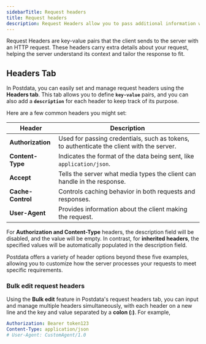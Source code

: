 ```yaml
---
sidebarTitle: Request headers
title: Request headers
description: Request Headers allow you to pass additional information with requests, helping to control how the server responds.
---
```


Request Headers are key-value pairs that the client sends to the server with an HTTP request. These headers carry extra details about your request, helping the server understand its context and tailor the response to fit.

## Headers Tab

In Postdata, you can easily set and manage request headers using the **Headers tab**. This tab allows you to define **`key-value`** pairs, and you can also add a **`description`** for each header to keep track of its purpose.

Here are a few common headers you might set:

| **Header**        | **Description**                                                                           |
| ----------------- | ----------------------------------------------------------------------------------------- |
| **Authorization** | Used for passing credentials, such as tokens, to authenticate the client with the server. |
| **Content-Type**  | Indicates the format of the data being sent, like `application/json`.                     |
| **Accept**        | Tells the server what media types the client can handle in the response.                  |
| **Cache-Control** | Controls caching behavior in both requests and responses.                                 |
| **User-Agent**    | Provides information about the client making the request.                                 |

<Note> For **Authorization and Content-Type** headers, the description field will be disabled, and the value will be empty. In contrast, for **inherited headers**, the specified values will be automatically populated in the description field. </Note>

Postdata offers a variety of header options beyond these five examples, allowing you to customize how the server processes your requests to meet specific requirements.

### Bulk edit request headers

Using the  <Icon icon="pen-to-square" iconType="solid" />  **Bulk edit** feature in Postdata's request headers tab, you can input and manage multiple headers simultaneously, with each header on a new line and the key and value separated by a **colon (:)**. For example,

```yaml
Authorization: Bearer token123
Content-Type: application/json
# User-Agent: CustomAgent/1.0
```


